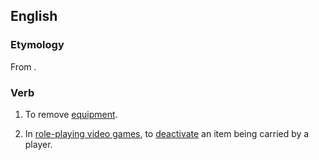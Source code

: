==English==

===Etymology===
From {{prefix|un|equip|lang=en}}.

===Verb===
{{en-verb|unequipp}}

# To remove [[equipment]].
# {{lb|en|video games}} In [[role-playing video game]]s, to [[deactivate]] an item being carried by a player.